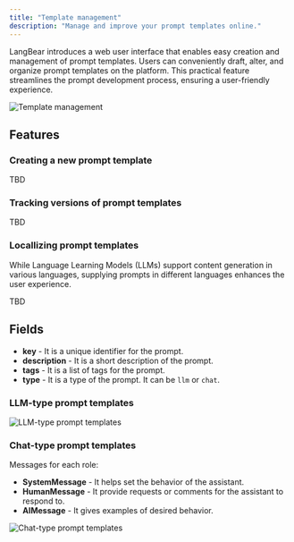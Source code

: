 ```yaml
---
title: "Template management"
description: "Manage and improve your prompt templates online."
---
```


LangBear introduces a web user interface that enables easy creation and management of prompt templates.
Users can conveniently draft, alter, and organize prompt templates on the platform. This practical feature
streamlines the prompt development process, ensuring a user-friendly experience.

![Template management](./images/prompt-management.png)

## Features

### Creating a new prompt template

TBD

### Tracking versions of prompt templates

TBD

### Locallizing prompt templates

While Language Learning Models (LLMs) support content generation in various languages,
supplying prompts in different languages enhances the user experience.

TBD

## Fields

- **key** - It is a unique identifier for the prompt.
- **description** - It is a short description of the prompt.
- **tags** - It is a list of tags for the prompt.
- **type** - It is a type of the prompt. It can be `llm` or `chat`.

### LLM-type prompt templates

![LLM-type prompt templates](./images/prompt-llm.png)

### Chat-type prompt templates

Messages for each role:

- **SystemMessage** - It helps set the behavior of the assistant.
- **HumanMessage** - It provide requests or comments for the assistant to respond to.
- **AIMessage** - It gives examples of desired behavior.

![Chat-type prompt templates](./images/prompt-chat.png)
